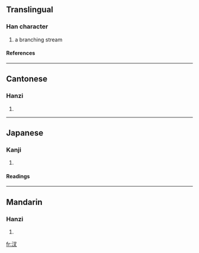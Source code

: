 ==Translingual==
===Han character===
{{Han char|rn=85|rad=水|as=03|sn=6|four=3714<sub>0</sub>|canj=水水戈 (EEI)}}
# a branching stream
====References====
{{Han ref|kx=0604.100|dkj=17115|dj=0998.050|hdz=31556.040|uh=6C4A|ud=27722|bh=C9FC|bd=51708}}

----
==Cantonese==
===Hanzi===
{{yue-hanzi|jyut=|y=cha1, cha3}}
# {{defn|Cantonese}}

----
==Japanese==
===Kanji===
{{ja-kanji|grade=|rs=水03}}
# {{defn|Japanese}} 
====Readings====
{{ja-readings|on=[[さ]] (sa), [[しゃ]] (sha)|kun=}}

----
==Mandarin==
===Hanzi===
{{cmn-hanzi|pin=[[chà]] (cha4), [[yuè]] (yue4)|wg=ch'a<sup>4</sup>, yüeh<sup>4</sup>}}
# {{defn|Mandarin}}

[[fr:汊]]